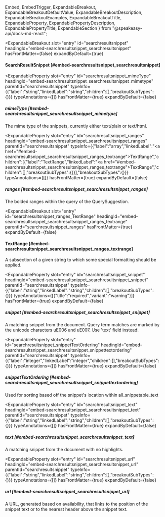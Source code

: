   Embed,
  EmbedTrigger,
  ExpandableBreakout,
  ExpandableBreakoutDefaultValue,
  ExpandableBreakoutDescription,
  ExpandableBreakoutExamples,
  ExpandableBreakoutTitle,
  ExpandableProperty,
  ExpandablePropertyDescription,
  ExpandablePropertyTitle,
  ExpandableSection
} from "@speakeasy-api/docs-md-react";

<ExpandableSection>

<ExpandableBreakout
  slot="entry"
  id="searchresultsnippet"
  headingId="embed-searchresultsnippet_searchresultsnippet"
  hasFrontMatter={false}
  expandByDefault={true}
>

<ExpandableBreakoutTitle slot="title">

#### SearchResultSnippet [#embed-searchresultsnippet_searchresultsnippet]

</ExpandableBreakoutTitle>

<ExpandableBreakoutDescription slot="description">

</ExpandableBreakoutDescription>

<ExpandableBreakoutExamples slot="examples">

</ExpandableBreakoutExamples>

<ExpandableBreakoutDefaultValue slot="defaultValue">

</ExpandableBreakoutDefaultValue>

</ExpandableBreakout>

<ExpandableProperty
  slot="entry"
  id="searchresultsnippet_mimeType"
  headingId="embed-searchresultsnippet_searchresultsnippet_mimetype"
  parentId="searchresultsnippet"
  typeInfo={{"label":"string","linkedLabel":"string","children":[],"breakoutSubTypes":{}}}
  typeAnnotations={[]}
  hasFrontMatter={true}
  expandByDefault={false}
>

<ExpandablePropertyTitle slot="title">

##### mimeType [#embed-searchresultsnippet_searchresultsnippet_mimetype]

</ExpandablePropertyTitle>

<ExpandablePropertyDescription slot="description">

The mime type of the snippets, currently either text/plain or text/html.

</ExpandablePropertyDescription>

</ExpandableProperty>

<ExpandableProperty
  slot="entry"
  id="searchresultsnippet_ranges"
  headingId="embed-searchresultsnippet_searchresultsnippet_ranges"
  parentId="searchresultsnippet"
  typeInfo={{"label":"array","linkedLabel":"<a href=\"#embed-searchresultsnippet_searchresultsnippet_ranges_textrange\">TextRange</a>","children":[{"label":"TextRange","linkedLabel":"<a href=\"#embed-searchresultsnippet_searchresultsnippet_ranges_textrange\">TextRange</a>","children":[],"breakoutSubTypes":{}}],"breakoutSubTypes":{}}}
  typeAnnotations={[]}
  hasFrontMatter={true}
  expandByDefault={false}
>

<ExpandablePropertyTitle slot="title">

##### ranges [#embed-searchresultsnippet_searchresultsnippet_ranges]

</ExpandablePropertyTitle>

<ExpandablePropertyDescription slot="description">

The bolded ranges within the query of the QuerySuggestion.

</ExpandablePropertyDescription>

</ExpandableProperty>

<ExpandableBreakout
  slot="entry"
  id="searchresultsnippet_ranges_TextRange"
  headingId="embed-searchresultsnippet_searchresultsnippet_ranges_textrange"
  parentId="searchresultsnippet_ranges"
  hasFrontMatter={true}
  expandByDefault={false}
>

<ExpandableBreakoutTitle slot="title">

#### TextRange [#embed-searchresultsnippet_searchresultsnippet_ranges_textrange]

</ExpandableBreakoutTitle>

<ExpandableBreakoutDescription slot="description">

A subsection of a given string to which some special formatting should be applied.

</ExpandableBreakoutDescription>

<ExpandableBreakoutExamples slot="examples">

</ExpandableBreakoutExamples>

<ExpandableBreakoutDefaultValue slot="defaultValue">

</ExpandableBreakoutDefaultValue>

<Embed slot="embed">

<EmbedTrigger slot="trigger" embedTitle="TextRange" triggerText="View TextRange details">

<Embedtextrange />

</EmbedTrigger>

</Embed>

</ExpandableBreakout>

<ExpandableProperty
  slot="entry"
  id="searchresultsnippet_snippet"
  headingId="embed-searchresultsnippet_searchresultsnippet_snippet"
  parentId="searchresultsnippet"
  typeInfo={{"label":"string","linkedLabel":"string","children":[],"breakoutSubTypes":{}}}
  typeAnnotations={[{"title":"required","variant":"warning"}]}
  hasFrontMatter={true}
  expandByDefault={false}
>

<ExpandablePropertyTitle slot="title">

##### snippet [#embed-searchresultsnippet_searchresultsnippet_snippet]

</ExpandablePropertyTitle>

<ExpandablePropertyDescription slot="description">

A matching snippet from the document. Query term matches are marked by the unicode characters uE006 and uE007. Use 'text' field instead.

</ExpandablePropertyDescription>

</ExpandableProperty>

<ExpandableProperty
  slot="entry"
  id="searchresultsnippet_snippetTextOrdering"
  headingId="embed-searchresultsnippet_searchresultsnippet_snippettextordering"
  parentId="searchresultsnippet"
  typeInfo={{"label":"integer","linkedLabel":"integer","children":[],"breakoutSubTypes":{}}}
  typeAnnotations={[]}
  hasFrontMatter={true}
  expandByDefault={false}
>

<ExpandablePropertyTitle slot="title">

##### snippetTextOrdering [#embed-searchresultsnippet_searchresultsnippet_snippettextordering]

</ExpandablePropertyTitle>

<ExpandablePropertyDescription slot="description">

Used for sorting based off the snippet's location within all_snippetable_text

</ExpandablePropertyDescription>

</ExpandableProperty>

<ExpandableProperty
  slot="entry"
  id="searchresultsnippet_text"
  headingId="embed-searchresultsnippet_searchresultsnippet_text"
  parentId="searchresultsnippet"
  typeInfo={{"label":"string","linkedLabel":"string","children":[],"breakoutSubTypes":{}}}
  typeAnnotations={[]}
  hasFrontMatter={true}
  expandByDefault={false}
>

<ExpandablePropertyTitle slot="title">

##### text [#embed-searchresultsnippet_searchresultsnippet_text]

</ExpandablePropertyTitle>

<ExpandablePropertyDescription slot="description">

A matching snippet from the document with no highlights.

</ExpandablePropertyDescription>

</ExpandableProperty>

<ExpandableProperty
  slot="entry"
  id="searchresultsnippet_url"
  headingId="embed-searchresultsnippet_searchresultsnippet_url"
  parentId="searchresultsnippet"
  typeInfo={{"label":"string","linkedLabel":"string","children":[],"breakoutSubTypes":{}}}
  typeAnnotations={[]}
  hasFrontMatter={true}
  expandByDefault={false}
>

<ExpandablePropertyTitle slot="title">

##### url [#embed-searchresultsnippet_searchresultsnippet_url]

</ExpandablePropertyTitle>

<ExpandablePropertyDescription slot="description">

A URL, generated based on availability, that links to the position of the snippet text or to the nearest header above the snippet text.

</ExpandablePropertyDescription>

</ExpandableProperty>

</ExpandableSection>